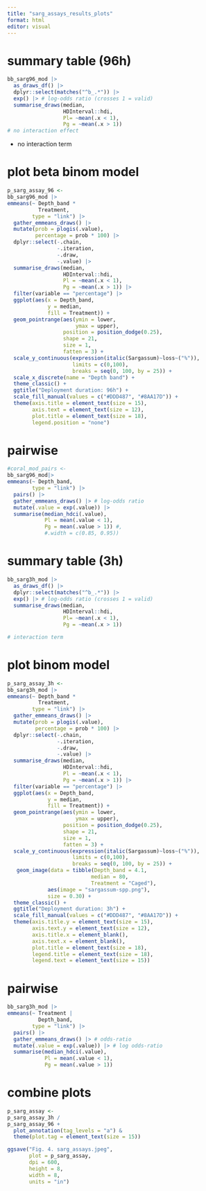 ---
title: "sarg_assays_results_plots"
format: html
editor: visual
---

# summary table (96h)

```{r}
bb_sarg96_mod |>  
  as_draws_df() |> 
  dplyr::select(matches("^b_.*")) |>
  exp() |> # log-odds ratio (crosses 1 = valid)
  summarise_draws(median,
                  HDInterval::hdi,
                  Pl= ~mean(.x < 1),
                  Pg = ~mean(.x > 1))
# no interaction effect
```

-   no interaction term

# plot beta binom model

```{r}
p_sarg_assay_96 <- 
bb_sarg96_mod |> 
emmeans(~ Depth_band *
          Treatment,
        type = "link") |> 
  gather_emmeans_draws() |> 
  mutate(prob = plogis(.value),
         percentage = prob * 100) |> 
  dplyr::select(-.chain,
                -.iteration,
                -.draw,
                -.value) |> 
  summarise_draws(median,
                  HDInterval::hdi,
                  Pl = ~mean(.x < 1),
                  Pg = ~mean(.x > 1)) |> 
  filter(variable == "percentage") |> 
  ggplot(aes(x = Depth_band,
             y = median,
             fill = Treatment)) +
  geom_pointrange(aes(ymin = lower, 
                      ymax = upper),
                  position = position_dodge(0.25),
                  shape = 21,
                  size = 1,
                  fatten = 3) +
  scale_y_continuous(expression(italic(Sargassum)~loss~("%")),
                     limits = c(0,100),
                     breaks = seq(0, 100, by = 25)) +
  scale_x_discrete(name = "Depth band") +
  theme_classic() +
  ggtitle("Deployment duration: 96h") +
  scale_fill_manual(values = c("#DDD487", "#8AA17D")) +
  theme(axis.title = element_text(size = 15),
        axis.text = element_text(size = 12),
        plot.title = element_text(size = 18),
        legend.position = "none")
```

# pairwise

```{r}
#coral_mod_pairs <- 
bb_sarg96_mod|> 
emmeans(~ Depth_band,
        type = "link") |>
  pairs() |> 
  gather_emmeans_draws() |> # log-odds ratio
  mutate(.value = exp(.value)) |>    
  summarise(median_hdci(.value),
            Pl = mean(.value < 1),
            Pg = mean(.value > 1)) #,
            #.width = c(0.85, 0.95))
```

# summary table (3h)

```{r}
bb_sarg3h_mod |>  
  as_draws_df() |> 
  dplyr::select(matches("^b_.*")) |>
  exp() |> # log-odds ratio (crosses 1 = valid)
  summarise_draws(median,
                  HDInterval::hdi,
                  Pl= ~mean(.x < 1),
                  Pg = ~mean(.x > 1))

# interaction term
```

# plot binom model

```{r}
p_sarg_assay_3h <- 
bb_sarg3h_mod |> 
emmeans(~ Depth_band *
          Treatment,
        type = "link") |> 
  gather_emmeans_draws() |> 
  mutate(prob = plogis(.value),
         percentage = prob * 100) |> 
  dplyr::select(-.chain,
                -.iteration,
                -.draw,
                -.value) |> 
  summarise_draws(median,
                  HDInterval::hdi,
                  Pl = ~mean(.x < 1),
                  Pg = ~mean(.x > 1)) |> 
  filter(variable == "percentage") |> 
  ggplot(aes(x = Depth_band,
             y = median,
             fill = Treatment)) +
  geom_pointrange(aes(ymin = lower, 
                      ymax = upper),
                  position = position_dodge(0.25),
                  shape = 21,
                  size = 1,
                  fatten = 3) +
  scale_y_continuous(expression(italic(Sargassum)~loss~("%")),
                     limits = c(0,100),
                     breaks = seq(0, 100, by = 25)) +
   geom_image(data = tibble(Depth_band = 4.1,
                           median = 80,
                           Treatment = "Caged"),
             aes(image = "sargassum-spp.png"),
             size = 0.30) + 
  theme_classic() +
  ggtitle("Deployment duration: 3h") +
  scale_fill_manual(values = c("#DDD487", "#8AA17D")) +
  theme(axis.title.y = element_text(size = 15),
        axis.text.y = element_text(size = 12),
        axis.title.x = element_blank(),
        axis.text.x = element_blank(),
        plot.title = element_text(size = 18),
        legend.title = element_text(size = 18),
        legend.text = element_text(size = 15))
```

# pairwise

```{r}
bb_sarg3h_mod |> 
emmeans(~ Treatment |
          Depth_band,
        type = "link") |>
  pairs() |> 
  gather_emmeans_draws() |> # odds-ratio
  mutate(.value = exp(.value)) |> # log odds-ratio  
  summarise(median_hdci(.value),
            Pl = mean(.value < 1),
            Pg = mean(.value > 1))
```


# combine plots

```{r}
p_sarg_assay <- 
p_sarg_assay_3h / 
p_sarg_assay_96 +
  plot_annotation(tag_levels = "a") &
  theme(plot.tag = element_text(size = 15))
```

```{r}
ggsave("Fig. 4. sarg_assays.jpeg",
       plot = p_sarg_assay, 
       dpi = 600, 
       height = 8, 
       width = 8, 
       units = "in")
```